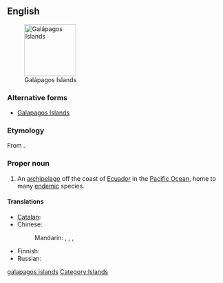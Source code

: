 ==English==
{{wikipedia}}
[[File:Galapagos Island Names.svg|thumb|right|120px|Galápagos Islands]]

===Alternative forms===
* [[Galapagos Islands]]

===Etymology===
From {{etyl|es}} {{term|galápago}}.

===Proper noun===
{{en-proper noun|sg=[[Galápagos]] [[Islands]]}}

# An [[archipelago]] off the coast of [[Ecuador]] in the [[Pacific Ocean]], home to many [[endemic]] species.

====Translations====
{{trans-top|the archipelago}}
* [[Catalan]]: {{t|ca|illes Galápagos|f}}
* Chinese:
*: Mandarin: {{t|zh|加拉帕戈斯群島|sc=Hani}}, {{t|zh|加拉帕戈斯群岛|tr=Jiālāpàgēsī Qúndǎo|sc=Hani}}, {{t|zh|科隆群島|sc=Hani}}, {{t|zh|科隆群岛|tr=Kēlóng Qúndǎo|sc=Hani}}
{{trans-mid}}
* Finnish: {{t-|fi|Galápagossaaret}}
* Russian: {{t|ru|Галапагосские острова|m|p|tr=Galapagósskije ostrová|sc=Cyrl}}
{{trans-bottom}}

[[Category:English terms spelled with Á|galapagos islands]]
[[Category:Islands]]